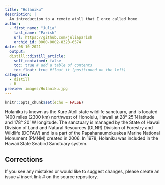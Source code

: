 ```yaml
---
title: "Holaniku"
description: |
  An introduction to a remote atoll that I once called home
author:
  - first_name: "Julia"
    last_name: "Parish"
    url: https://github.com/juliaparish
    orchid_id: 0000-0002-8323-6574
date: 08-10-2021
  output:
  distill::distill_article:
    self_contained: false
    toc: true # add a table of contents
    toc_float: true #float it (positioned on the left)
categories:
  - distill
  - R
preview: images/Holaniku.jpg
---
```



```r
knitr::opts_chunk$set(echo = FALSE)
```

Holaniku is known as the Kure Atoll state wildlife sanctuary, and is located 1400 miles (2300 km) northwest of Honolulu, Hawaii at 28° 25’N latitude and 178° 20’ W longitude. The sanctuary is managed by the State of Hawaii Division of Land and Natural Resources (DLNR) Division of Forestry and Wildlife (DOFAW) and is a part of the Papahanaumokuakea Marine National Monument (PMNM) created in 2006. In 1978, Holaniku was included in the Hawaii State Seabird Sanctuary system. 



## Corrections {.appendix}

If you see any mistakes or would like to suggest changes, please create an issue # insert link # on the source repository.
